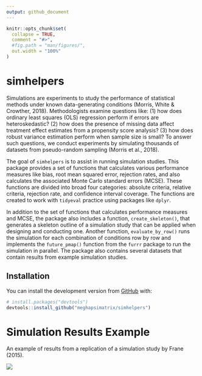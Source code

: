 ```yaml
---
output: github_document
---
```


<!-- README.md is generated from README.Rmd. Please edit that file -->

```r
knitr::opts_chunk$set(
  collapse = TRUE,
  comment = "#>",
  #fig.path = "man/figures/",
  out.width = "100%"
)
```

# simhelpers

<!-- badges: start -->
<!-- badges: end -->

Simulations are experiments to study the performance of statistical methods under known data-generating conditions (Morris, White & Crowther, 2018). Methodologists examine questions like: (1) how does ordinary least squares (OLS) regression perform if errors are heteroskedastic? (2) how does the presence of missing data affect treatment effect estimates from a propensity score analysis? (3) how does robust variance estimation perform when sample size is small? To answer such questions, we conduct experiments by simulating thousands of datasets from pseudo-random sampling (Morris et al., 2018). 

The goal of `simhelpers` is to assist in running simulation studies. This package provides a set of functions that calculates various performance measures like bias, root mean squared error, rejection rates, and also calculates the associated Monte Carlo standard errors (MCSE). These functions are divided into broad four categories: absolute criteria, relative criteria, rejection rate, and confidence interval coverage. The functions are created to work with `tidyeval` practice using packages like `dplyr`. 

In addition to the set of functions that calculates performance measures and MCSE, the package also includes a function, `create_skeleton()`, that generates a skeleton outline of a simulation study that can be applied when designing and conducting one. Another function, `evaluate_by_row()` runs the simulation for each combination of conditions row by row and implements the `future_pmap()` function from the `furrr` package to run the simulation in parallel. The package also contains several datasets that contain results from example simulation studies. 


## Installation

You can install the development version from [GitHub](https://github.com/) with:

``` r
# install.packages("devtools")
devtools::install_github("meghapsimatrix/simhelpers")
```

# Simulation Results Example

An example of results from a replication of a simulation study by Frane (2015).

![](man/figures/frane.png)

